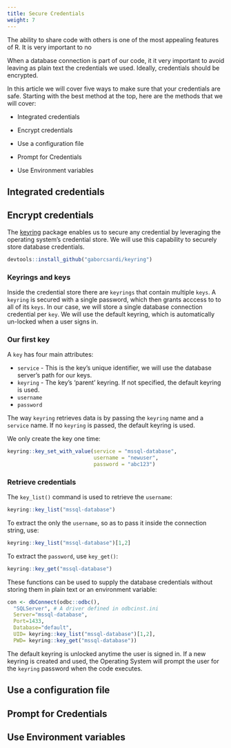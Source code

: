 ```yaml
---
title: Secure Credentials
weight: 7
---
```


The ability to share code with others is one of the most appealing features of R. It is very important to no


When a database connection is part of our code, it it very important to avoid leaving as plain text the credentials we used. Ideally, credentials should be encrypted. 

In this article we will cover five ways to make sure that your credentials are safe.  Starting with the best method at the top, here are the methods that we will cover:


- Integrated credentials



- Encrypt credentials

- Use a configuration file

- Prompt for Credentials

- Use Environment variables



## Integrated credentials

## Encrypt credentials

The [keyring](https://github.com/gaborcsardi/keyring) package enables us to secure any credential by leveraging the operating system's credential store. We will use this capability to securely store database credentials.

```r
devtools::install_github("gaborcsardi/keyring")
```

### Keyrings and keys

Inside the credential store there are `keyrings` that contain multiple `keys`.  A `keyring` is secured with a single password, which then grants acccess to to all of its `keys`.  In our case, we will store a single database connection credential per `key`. We will use the default keyring, which is automatically un-locked when a user signs in.

### Our first key

A `key` has four main attributes:

- `service` - This is the key's unique identifier, we will use the database server's path for our keys.
- `keyring` - The key's 'parent' keyring. If not specified, the default keyring is used.
- `username`
- `password` 

The way `keyring` retrieves data is by passing the `keyring` name and a `service` name. If no `keyring` is passed, the default keyring is used.

We only create the key one time:

```r
keyring::key_set_with_value(service = "mssql-database", 
                            username = "newuser", 
                            password = "abc123")
```

### Retrieve credentials

The `key_list()` command is used to retrieve the `username`:

```r
keyring::key_list("mssql-database")
```

To extract the only the `username`, so as to pass it inside the connection string, use:

```r
keyring::key_list("mssql-database")[1,2]
```

To extract the `password`, use `key_get()`:

```r
keyring::key_get("mssql-database")
```

These functions can be used to supply the database credentials without storing them in plain text or an environment variable:

```r
con <- dbConnect(odbc::odbc(), 
  "SQLServer", # A driver defined in odbcinst.ini
  Server="mssql-database",
  Port=1433,
  Database="default",
  UID= keyring::key_list("mssql-database")[1,2],
  PWD= keyring::key_get("mssql-database"))
```

The default keyring is unlocked anytime the user is signed in. If a new keyring is created and used, the Operating System will prompt the user for the `keyring` password when the code executes.


## Use a configuration file

## Prompt for Credentials

## Use Environment variables

